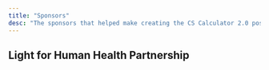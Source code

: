 ```yaml
---
title: "Sponsors"
desc: "The sponsors that helped make creating the CS Calculator 2.0 possible."
---
```


## Light for Human Health Partnership

<ImageGallery height="sm" cols={3}>
  <ImageGalleryImage
    src="/img/docs/cscalc/about/sponsors/axis.png"
    alt="Axis Lighting logo"
    link="https://www.axislighting.com/"
  />
  <ImageGalleryImage
    src="/img/docs/cscalc/about/sponsors/ge.png"
    alt="GE Lighting A Savant Company"
    link="https://www.gelighting.com/"
  />
  <ImageGalleryImage
    src="/img/docs/cscalc/about/sponsors/usai.png"
    alt="USAI Lighting logo"
    link="https://www.usailighting.com/"
  />
</ImageGallery>
